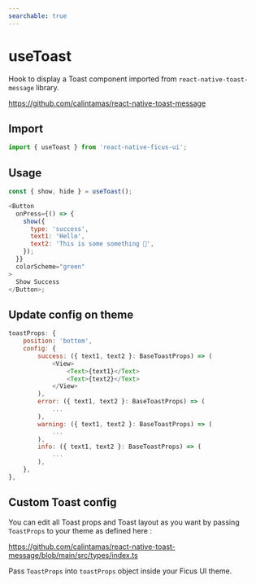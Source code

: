 ```yaml
---
searchable: true
---
```


# useToast

Hook to display a Toast component imported from `react-native-toast-message` library.

https://github.com/calintamas/react-native-toast-message

## Import

```js
import { useToast } from 'react-native-ficus-ui';
```

## Usage

```js
const { show, hide } = useToast();

<Button
  onPress={() => {
    show({
      type: 'success',
      text1: 'Hello',
      text2: 'This is some something 👋',
    });
  }}
  colorScheme="green"
>
  Show Success
</Button>;
```

## Update config on theme

```js
toastProps: {
    position: 'bottom',
    config: {
        success: ({ text1, text2 }: BaseToastProps) => (
            <View>
                <Text>{text1}</Text>
                <Text>{text2}</Text>
            </View>
        ),
        error: ({ text1, text2 }: BaseToastProps) => (
            ...
        ),
        warning: ({ text1, text2 }: BaseToastProps) => (
            ...
        ),
        info: ({ text1, text2 }: BaseToastProps) => (
            ...
        ),
    },
},
```

## Custom Toast config

You can edit all Toast props and Toast layout as you want by passing `ToastProps` to your theme as defined here :

https://github.com/calintamas/react-native-toast-message/blob/main/src/types/index.ts

Pass `ToastProps` into `toastProps` object inside your Ficus UI theme.
